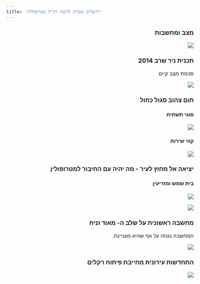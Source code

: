 ```yaml
---
title: 'ירושלים עוברת לרשת רק"ל מטרופולית'
---
```


::: {dir="rtl"}
### מצב ומחשבות

![](images/paste-68.png)

### תכנית ניר שרב 2014

סכמת מצב קיים

![](images/paste-23.png)

### חום צהוב סגול כחול

#### סוגי תשתית

![](images/paste-24.png)

#### קווי שירות

![](images/paste-25.png)

### יציאה אל מחוץ לעיר - מה יהיה עם החיבור למטרופולין

#### בית שמש ומודיעין

![](images/paste-26.png)

![](images/paste-27.png)

### מחשבה ראשונית על שלב ה- מאוד זניח

המחשבה נגנזה על אף שהיא מעניינת.

![](images/paste-28.png)

### התחדשות עירונית מחייבת פיתוח רקלים

![](images/paste-29.png)
:::